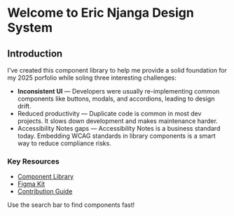 
<Meta title="Getting Started/Welcome" />

# Welcome to Eric Njanga Design System  

## Introduction
I've created this component library to help me provide a solid foundation for my 2025 porfolio while soling three interesting challenges:
- <b>Inconsistent UI</b> — Developers were usually re-implementing common components like buttons, modals, and accordions, leading to design drift.
- Reduced productivity — Duplicate code is common in most dev projects. It slows down development and makes maintenance harder.
- Accessibility Notes gaps — Accessibility Notes is a business standard today. Embedding WCAG standards in library components is a smart way to reduce compliance risks.


### Key Resources  
- [Component Library](/storybook)  
- [Figma Kit](https://figma.com/your-link)  
- [Contribution Guide](#)  

<Callout kind="info" title="Pro Tip">  
  Use the search bar to find components fast!  
</Callout>